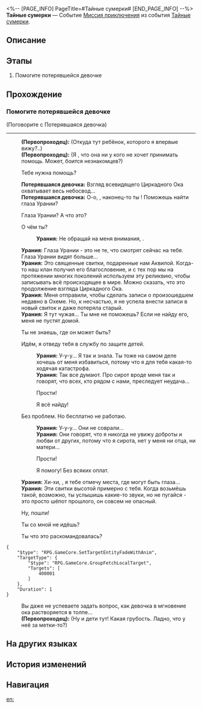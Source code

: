 <%-- [PAGE_INFO]
PageTitle=#Тайные сумерки#
[END_PAGE_INFO] --%>
{{Дополнить|Диалоги.}}
{{Миссия Инфобокс
|id              = 8030300
|Название        = 
|Изображение     = Миссия Тайные сумерки.png
|Тип             = Миссия приключения
|Событие         = Тайные сумерки
|Глава           = 
|Условия         = Завершена [[Миссия Освоения]] «[[О герой, прими ядро пламени]]»
|Персонажи       = Первопроходец; Потерявшаяся девочка; Урания
|СтартЛокация    = [[Амфореус]] — [[Вечный священный город Охема]]
|Мир             = Амфореус
|Предыдущая      = 
|Следующая       = 
|Награды         = Кредиты*5 000
}}
'''Тайные сумерки''' — Событие [[Миссия приключения]] из события [[Тайные сумерки]].

==Описание==
{{Описание|<!--официальное описание из Перекрёстка судеб-->}}

==Этапы==
# Помогите потерявшейся девочке

==Прохождение==
{{Дополнить}}
===Помогите потерявшейся девочке===
{{Описание миссии|тип=Миссия приключения|локация=Вечный священный город Охема|На оживлённом рынке Охемы вы замечаете потерявшуюся девочку. Она оглядывается по сторонам, будто что-то ищет...}}
{{Диалог Начало}}

;(Поговорите с Потерявшаяся девочка)
----
:'''(Первопроходец):''' (Откуда тут ребёнок, которого я впервые вижу?..)
:'''(Первопроходец):''' (Я {{MC|ж=слышала|м=слышал}}, что она ни у кого не хочет принимать помощь. Может, боится незнакомцев?)
:{{Диалог|Стрелка}} Тебе нужна помощь?
:'''Потерявшаяся девочка:''' Взгляд всевидящего Циркадного Ока охватывает весь небосвод...
:'''Потерявшаяся девочка:''' О-о, {{MC|ж=добрая сестрёнка|м=добрый братик}}, наконец-то ты {{MC|ж=пришла|м=пришёл}}! Поможешь найти глаза Урании?
:{{Диалог|Стрелка}} Глаза Урании? А что это?
:{{Диалог|Стрелка}} О чём ты?
::'''Урания:''' Не обращай на меня внимания, {{MC|ж=любопытная|м=любопытный}}.
:'''Урания:''' Глаза Урании - это не те, что смотрят сейчас на тебя. Глаза Урании видят больше...
:'''Урания:''' Это священные свитки, подаренные нам Аквилой. Когда-то наш клан получил его благословение, и с тех пор мы на протяжении многих поколений используем эту реликвию, чтобы записывать всё происходящее в мире. Можно сказать, что это продолжение взгляда Циркадного Ока.
:'''Урания:''' Меня отправили, чтобы сделать записи о произошедшем недавно в Охеме. Но, к несчастью, я не успела внести записи в новый свиток и даже потеряла старый.
:'''Урания:''' Я тут чужая... Ты мне не поможешь? Если не найду его, меня не пустят домой.
:{{Диалог|Стрелка}} Ты не знаешь, где он может быть?
:{{Диалог|Стрелка}} Идём, я отведу тебя в службу по защите детей.
::'''Урания:''' У-у-у... Я так и знала. Ты тоже на самом деле хочешь от меня избавиться, потому что я для тебя какая-то ходячая катастрофа.
::'''Урания:''' Так все думают. Про сирот вроде меня так и говорят, что всех, кто рядом с нами, преследует неудача...
::{{Диалог|Стрелка}} Прости!
::{{Диалог|Стрелка}} Я всё найду!
:{{Диалог|Стрелка}} Без проблем. Но бесплатно не работаю.
::'''Урания:''' У-у-у... Они не соврали...
::'''Урания:''' Они говорят, что я никогда не увижу доброты и любви от других, потому что я сирота, нет у меня ни отца, ни матери...
::{{Диалог|Стрелка}} Прости!
::{{Диалог|Стрелка}} Я помогу! Без всяких оплат.
:'''Урания:''' Хи-хи, {{MC|ж=сестрёнка|м=братик}}, я тебе отмечу места, где могут быть глаза...
:'''Урания:''' Эти свитки высотой примерно с тебя. Когда возьмёшь такой, возможно, ты услышишь какие-то звуки, но не пугайся - это просто шёпот прошлого, он совсем не опасный.
:{{Диалог|Стрелка}} Ну, пошли!
:{{Диалог|Стрелка}} Ты со мной не идёшь?
:{{Диалог|Стрелка}} Ты что это раскомандовалась?
<pre>{
	"$type": "RPG.GameCore.SetTargetEntityFadeWithAnim",
	"TargetType": {
		"$type": "RPG.GameCore.GroupFetchLocalTarget",
		"Targets": [
			400001
		]
	},
	"Duration": 1
}</pre>
:Вы даже не успеваете задать вопрос, как девочка в мгновение ока растворяется в толпе...
:'''(Первопроходец):''' (Ну и дети тут! Какая грубость. Ладно, что у неё за метки-то?)

{{Диалог Конец}}

==На других языках==
{{На других языках
|en   = Enscrolled Crepusculum
|zhs  = 晨昏卷隐
|zht  = 晨昏卷隱
|ja   = 晨昏の巻物
|ko   = 새벽과 황혼의 두루마리
|es   = Crepúsculo oculto
|fr   = Mystères du crépuscule
|ru   = Тайные сумерки
|th   = คัมภีร์ทิวาราตรี
|vi   = Bí Ẩn Ngày Và Đêm
|de   = Verborgene Morgenröte
|id   = Pagi dan Senja Tersembunyi
|pt   = Inscrição Crepuscular
}}

==История изменений==
{{История изменений|3.5}}

==Навигация==
{{Миссия приключения Навбокс|Глава }}

[[en:]]
